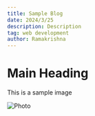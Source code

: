 ```yaml
---
title: Sample Blog
date: 2024/3/25
description: Description
tag: web development
author: Ramakrishna
---
```


# Main Heading

This is a sample image


<Image
    src="/images/photo2.jpg"
    alt="Photo"
    width={1125}
    height={750}
    priority
    className="next-image"
/>

